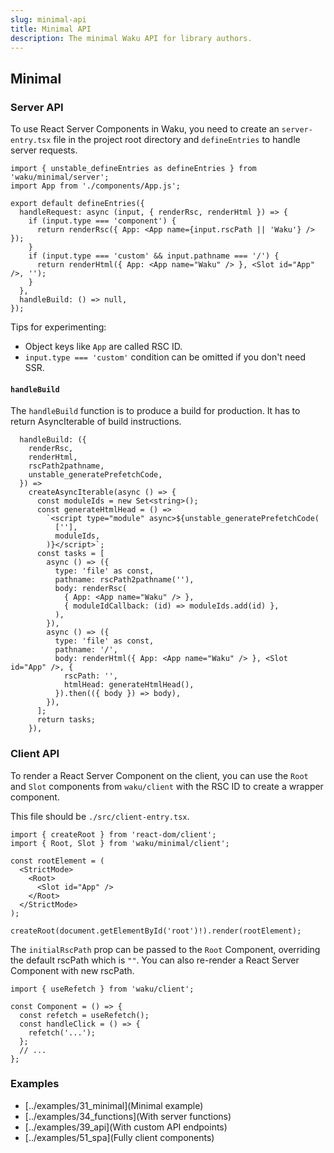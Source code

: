 ```yaml
---
slug: minimal-api
title: Minimal API
description: The minimal Waku API for library authors.
---
```


## Minimal

### Server API

To use React Server Components in Waku, you need to create an `server-entry.tsx` file in the project root directory and `defineEntries` to handle server requests.

```tsx
import { unstable_defineEntries as defineEntries } from 'waku/minimal/server';
import App from './components/App.js';

export default defineEntries({
  handleRequest: async (input, { renderRsc, renderHtml }) => {
    if (input.type === 'component') {
      return renderRsc({ App: <App name={input.rscPath || 'Waku'} /> });
    }
    if (input.type === 'custom' && input.pathname === '/') {
      return renderHtml({ App: <App name="Waku" /> }, <Slot id="App" />, '');
    }
  },
  handleBuild: () => null,
});
```

Tips for experimenting:

- Object keys like `App` are called RSC ID.
- `input.type === 'custom'` condition can be omitted if you don't need SSR.

#### `handleBuild`

The `handleBuild` function is to produce a build for production.
It has to return AsyncIterable of build instructions.

```tsx
  handleBuild: ({
    renderRsc,
    renderHtml,
    rscPath2pathname,
    unstable_generatePrefetchCode,
  }) =>
    createAsyncIterable(async () => {
      const moduleIds = new Set<string>();
      const generateHtmlHead = () =>
        `<script type="module" async>${unstable_generatePrefetchCode(
          [''],
          moduleIds,
        )}</script>`;
      const tasks = [
        async () => ({
          type: 'file' as const,
          pathname: rscPath2pathname(''),
          body: renderRsc(
            { App: <App name="Waku" /> },
            { moduleIdCallback: (id) => moduleIds.add(id) },
          ),
        }),
        async () => ({
          type: 'file' as const,
          pathname: '/',
          body: renderHtml({ App: <App name="Waku" /> }, <Slot id="App" />, {
            rscPath: '',
            htmlHead: generateHtmlHead(),
          }).then(({ body }) => body),
        }),
      ];
      return tasks;
    }),
```

### Client API

To render a React Server Component on the client, you can use the `Root` and `Slot` components from `waku/client` with the RSC ID to create a wrapper component.

This file should be `./src/client-entry.tsx`.

```tsx
import { createRoot } from 'react-dom/client';
import { Root, Slot } from 'waku/minimal/client';

const rootElement = (
  <StrictMode>
    <Root>
      <Slot id="App" />
    </Root>
  </StrictMode>
);

createRoot(document.getElementById('root')!).render(rootElement);
```

The `initialRscPath` prop can be passed to the `Root` Component, overriding the default rscPath which is `""`. You can also re-render a React Server Component with new rscPath.

```tsx
import { useRefetch } from 'waku/client';

const Component = () => {
  const refetch = useRefetch();
  const handleClick = () => {
    refetch('...');
  };
  // ...
};
```

### Examples

- [../examples/31_minimal](Minimal example)
- [../examples/34_functions](With server functions)
- [../examples/39_api](With custom API endpoints)
- [../examples/51_spa](Fully client components)
